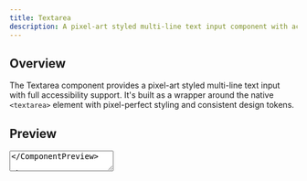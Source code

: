 ```yaml
---
title: Textarea
description: A pixel-art styled multi-line text input component with accessibility features
---
```



## Overview

The Textarea component provides a pixel-art styled multi-line text input with full accessibility support. It's built as a wrapper around the native `<textarea>` element with pixel-perfect styling and consistent design tokens.

## Preview

<ComponentPreview>
  <Textarea
    variant="primary"
    placeholder="Enter your message here..."
    rows={4}
  />
</ComponentPreview>

## Installation

See the [Installation](/docs/installation) guide for setup instructions.

## Usage

```tsx
import { Textarea } from '@joacod/pixel-ui'

export default function Example() {
  return (
    <Textarea
      variant="primary"
      size="md"
      placeholder="Enter your message..."
      rows={4}
    />
  )
}
```

## Variants

The Textarea component supports multiple color variants:

<ComponentPreview>
  <Textarea variant="base" placeholder="Base variant..." rows={3} />
  <Textarea variant="primary" placeholder="Primary variant..." rows={3} />
  <Textarea variant="secondary" placeholder="Secondary variant..." rows={3} />
  <Textarea variant="accent" placeholder="Accent variant..." rows={3} />
</ComponentPreview>

```tsx
<Textarea variant="base" placeholder="Base variant..." rows={3} />
<Textarea variant="primary" placeholder="Primary variant..." rows={3} />
<Textarea variant="secondary" placeholder="Secondary variant..." rows={3} />
<Textarea variant="accent" placeholder="Accent variant..." rows={3} />
```

## Sizes

Five size options are available for different use cases:

<ComponentPreview>
  <Textarea size="xs" placeholder="Extra small..." rows={2} />
  <Textarea size="sm" placeholder="Small..." rows={2} />
  <Textarea size="md" placeholder="Medium (default)..." rows={3} />
  <Textarea size="lg" placeholder="Large..." rows={3} />
  <Textarea size="xl" placeholder="Extra large..." rows={4} />
</ComponentPreview>

```tsx
<Textarea size="xs" placeholder="Extra small..." rows={2} />
<Textarea size="sm" placeholder="Small..." rows={2} />
<Textarea size="md" placeholder="Medium (default)..." rows={3} />
<Textarea size="lg" placeholder="Large..." rows={3} />
<Textarea size="xl" placeholder="Extra large..." rows={4} />
```

## States

### Disabled State

Prevent user interaction:

<ComponentPreview>
  <Textarea
    disabled
    defaultValue="This textarea is disabled and cannot be edited."
    rows={3}
  />
</ComponentPreview>

```tsx
<Textarea
  disabled
  defaultValue="This textarea is disabled and cannot be edited."
  rows={3}
/>
```

### Read-only State

Display content without allowing edits:

<ComponentPreview>
  <Textarea
    readOnly
    defaultValue="This textarea is read-only. You can select and copy this text, but you cannot edit it."
    rows={3}
  />
</ComponentPreview>

```tsx
<Textarea
  readOnly
  defaultValue="This textarea is read-only. You can select and copy this text, but you cannot edit it."
  rows={3}
/>
```

### Error State

Show validation errors:

<ComponentPreview>
  <Textarea
    variant="error"
    defaultValue="This message contains an error."
    rows={3}
  />
</ComponentPreview>

```tsx
<Textarea
  variant="error"
  defaultValue="This message contains an error."
  rows={3}
/>
```

### Success State

Indicate successful validation:

<ComponentPreview>
  <Textarea
    variant="success"
    defaultValue="Your message has been validated successfully!"
    rows={3}
  />
</ComponentPreview>

```tsx
<Textarea
  variant="success"
  defaultValue="Your message has been validated successfully!"
  rows={3}
/>
```

## API Reference

### Props

| Prop            | Type                                                                                                                | Default     | Description                           |
| --------------- | ------------------------------------------------------------------------------------------------------------------- | ----------- | ------------------------------------- |
| `variant`       | `"base" \| "primary" \| "secondary" \| "accent" \| "ghost" \| "error" \| "success" \| "warning"`                    | `"primary"` | Visual style variant                  |
| `size`          | `"xs" \| "sm" \| "md" \| "lg" \| "xl"`                                                                              | `"md"`      | Textarea size                         |
| `disabled`      | `boolean`                                                                                                           | `false`     | Disables user interaction             |
| `readOnly`      | `boolean`                                                                                                           | `false`     | Makes the textarea read-only          |
| `placeholder`   | `string`                                                                                                            | -           | Placeholder text                      |
| `rows`          | `number`                                                                                                            | -           | Number of visible text rows           |
| `cols`          | `number`                                                                                                            | -           | Number of visible text columns        |
| `maxLength`     | `number`                                                                                                            | -           | Maximum character length              |
| `onValueChange` | `(value: string, event: ChangeEvent) => void`                                                                       | -           | Callback fired when the value changes |
| `className`     | `string`                                                                                                            | -           | Additional CSS classes                |

All standard HTML `<textarea>` attributes are also supported (e.g., `name`, `required`, `autoFocus`, `spellCheck`, etc.).

## Accessibility

- Built on native `<textarea>` element for full accessibility support
- Proper semantic HTML ensures screen reader compatibility
- Keyboard navigation works out of the box:
  - **Tab**: Navigate to/from the textarea
  - **Shift + Tab**: Navigate backwards
  - **Enter**: Insert a new line
  - **Escape**: Can be used to trigger blur events in forms
- Disabled and read-only states properly communicated to assistive technologies
- Supports ARIA attributes for enhanced accessibility
- Placeholder text provides helpful context for screen readers

## Examples

### Basic Feedback Form

```tsx
'use client'

import { Textarea } from '@joacod/pixel-ui'
import { useState } from 'react'

export default function FeedbackForm() {
  const [feedback, setFeedback] = useState('')

  return (
    <Textarea
      value={feedback}
      onValueChange={setFeedback}
      placeholder="Tell us what you think..."
      rows={5}
      maxLength={500}
    />
  )
}
```

### With Character Counter

```tsx
'use client'

import { Textarea } from '@joacod/pixel-ui'
import { useState } from 'react'

export default function MessageInput() {
  const [message, setMessage] = useState('')
  const maxLength = 280

  return (
    <div className="space-y-2">
      <Textarea
        value={message}
        onValueChange={setMessage}
        placeholder="What's on your mind?"
        rows={4}
        maxLength={maxLength}
        variant={message.length >= maxLength ? 'error' : 'primary'}
      />
      <div className="text-sm text-nes-gray">
        {message.length} / {maxLength} characters
      </div>
    </div>
  )
}
```

### With Field Component

Use with the Field component for labels, validation, and error messages:

```tsx
import { Textarea, Field } from '@joacod/pixel-ui'

export default function ContactForm() {
  return (
    <Field.Root name="message">
      <Field.Label>Your Message</Field.Label>
      <Field.Control>
        <Textarea
          placeholder="Enter your message..."
          rows={6}
          required
        />
      </Field.Control>
      <Field.Description>
        Please provide as much detail as possible (maximum 1000 characters)
      </Field.Description>
      <Field.Error>Message is required</Field.Error>
    </Field.Root>
  )
}
```

### Controlled Component

```tsx
'use client'

import { Textarea } from '@joacod/pixel-ui'
import { useState } from 'react'

export default function ControlledTextarea() {
  const [value, setValue] = useState('Initial content')

  return (
    <div>
      <Textarea
        value={value}
        onValueChange={setValue}
        rows={4}
      />
      <button onClick={() => setValue('')}>Clear</button>
    </div>
  )
}
```

### Comment Box with Auto-resize

```tsx
'use client'

import { Textarea } from '@joacod/pixel-ui'
import { useRef } from 'react'

export default function CommentBox() {
  const textareaRef = useRef<HTMLTextAreaElement>(null)

  const handleChange = (value: string) => {
    // Auto-resize logic
    if (textareaRef.current) {
      textareaRef.current.style.height = 'auto'
      textareaRef.current.style.height = textareaRef.current.scrollHeight + 'px'
    }
  }

  return (
    <Textarea
      ref={textareaRef}
      onValueChange={handleChange}
      placeholder="Write a comment..."
      rows={2}
      variant="secondary"
    />
  )
}
```

## Design Notes

The Textarea component follows the pixel-art aesthetic of Pixel UI:

- **No browser resize**: The native textarea resize handle is disabled (`resize-none`) to maintain the pixel-perfect appearance
- **Instant transitions**: No smooth animations for a retro feel (`transition-none`)
- **Pixel borders**: Uses `box-shadow` for crisp, pixel-art styled borders
- **8px grid alignment**: Padding and spacing follow the 8px grid system
- **Dark mode support**: All variants have proper dark mode colors with appropriate contrast
